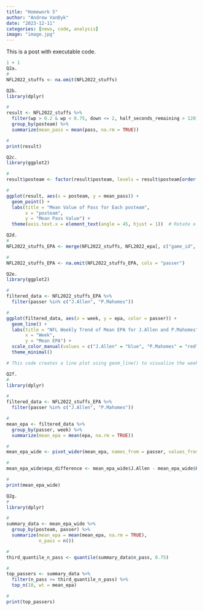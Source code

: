 ```yaml
---
title: "Homework 5"
author: "Andrew VanDyk"
date: "2023-12-11"
categories: [news, code, analysis]
image: "image.jpg"
---
```


This is a post with executable code.

```r
1 + 1
Q2a.
# 
NFL2022_stuffs <- na.omit(NFL2022_stuffs)

Q2b.
library(dplyr)

# 
result <- NFL2022_stuffs %>%
  filter(wp > 0.2 & wp < 0.75, down <= 2, half_seconds_remaining > 120) %>%
  group_by(posteam) %>%
  summarize(mean_pass = mean(pass, na.rm = TRUE))

# 
print(result)

Q2c.
library(ggplot2)

# 
result$posteam <- factor(result$posteam, levels = result$posteam[order(result$mean_pass)])

# 
ggplot(result, aes(x = posteam, y = mean_pass)) +
  geom_point() +
  labs(title = "Mean Value of Pass for Each posteam",
       x = "posteam",
       y = "Mean Pass Value") +
  theme(axis.text.x = element_text(angle = 45, hjust = 1))  # Rotate x-axis labels for better visibility

Q2d.
# 
NFL2022_stuffs_EPA <- merge(NFL2022_stuffs, NFL2022_epa[, c("game_id", "passer", "receiver", "epa")], by = "game_id", all.x = TRUE)

# 
NFL2022_stuffs_EPA <- na.omit(NFL2022_stuffs_EPA, cols = "passer")

Q2e.
library(ggplot2)

# 
filtered_data <- NFL2022_stuffs_EPA %>%
  filter(passer %in% c("J.Allen", "P.Mahomes"))

#
ggplot(filtered_data, aes(x = week, y = epa, color = passer)) +
  geom_line() +
  labs(title = "NFL Weekly Trend of Mean EPA for J.Allen and P.Mahomes",
       x = "Week",
       y = "Mean EPA") +
  scale_color_manual(values = c("J.Allen" = "blue", "P.Mahomes" = "red")) +
  theme_minimal()

# This code creates a line plot using geom_line() to visualize the weekly trend of the mean EPA for the passers "J.Allen" and "P.Mahomes." Adjust the variable names and column names based on your actual data. The scale_color_manual() function is used to assign specific colors to each passer for better visibility. The comment describes the purpose of the plot, which is to show the weekly trend of the mean EPA for the specified passers.

Q2f.
# 
library(dplyr)

#
filtered_data <- NFL2022_stuffs_EPA %>%
  filter(passer %in% c("J.Allen", "P.Mahomes"))

# 
mean_epa <- filtered_data %>%
  group_by(passer, week) %>%
  summarize(mean_epa = mean(epa, na.rm = TRUE))

# 
mean_epa_wide <- pivot_wider(mean_epa, names_from = passer, values_from = mean_epa)

# 
mean_epa_wide$epa_difference <- mean_epa_wide$J.Allen - mean_epa_wide$P.Mahomes

# 
print(mean_epa_wide)

Q2g.
# 
library(dplyr)

# 
summary_data <- mean_epa_wide %>%
  group_by(posteam, passer) %>%
  summarize(mean_epa = mean(mean_epa, na.rm = TRUE),
            n_pass = n())

# 
third_quantile_n_pass <- quantile(summary_data$n_pass, 0.75)

# 
top_passers <- summary_data %>%
  filter(n_pass >= third_quantile_n_pass) %>%
  top_n(10, wt = mean_epa)

# 
print(top_passers)


```
